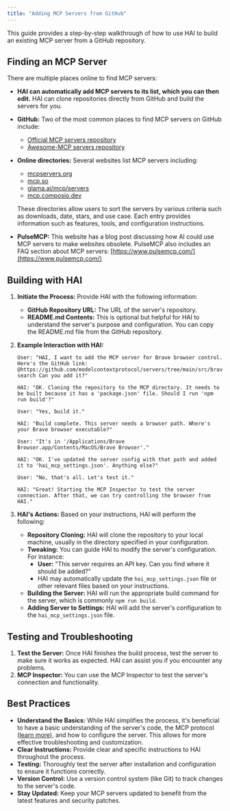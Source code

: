 ```yaml
---
title: "Adding MCP Servers from GitHub"
---
```


This guide provides a step-by-step walkthrough of how to use HAI to build an existing MCP server from a GitHub repository.

## **Finding an MCP Server**

There are multiple places online to find MCP servers:

- **HAI can automatically add MCP servers to its list, which you can then edit.** HAI can clone repositories directly from GitHub and build the servers for you.
- **GitHub:** Two of the most common places to find MCP servers on GitHub include:
    - [Official MCP servers repository](https://github.com/modelcontextprotocol/servers)
    - [Awesome-MCP servers repository](https://github.com/punkpeye/awesome-mcp-servers)
- **Online directories:** Several websites list MCP servers including:
    - [mcpservers.org](https://mcpservers.org/)
    - [mcp.so](https://mcp.so/)
    - [glama.ai/mcp/servers](https://glama.ai/mcp/servers)
    - [mcp.composio.dev](https://mcp.composio.dev/)

    These directories allow users to sort the servers by various criteria such as downloads, date, stars, and use case. Each entry provides information such as features, tools, and configuration instructions.

- **PulseMCP:** This website has a blog post discussing how AI could use MCP servers to make websites obsolete. PulseMCP also includes an FAQ section about MCP servers: [https://www.pulsemcp.com/](https://www.pulsemcp.com/)

## **Building with HAI**

1. **Initiate the Process:** Provide HAI with the following information:
    - **GitHub Repository URL:** The URL of the server's repository.
    - **README.md Contents:** This is optional but helpful for HAI to understand the server's purpose and configuration. You can copy the README.md file from the GitHub repository.
2. **Example Interaction with HAI:**

    ```
    User: "HAI, I want to add the MCP server for Brave browser control. Here's the GitHub link: @https://github.com/modelcontextprotocol/servers/tree/main/src/brave-search Can you add it?"

    HAI: "OK. Cloning the repository to the MCP directory. It needs to be built because it has a 'package.json' file. Should I run 'npm run build'?"

    User: "Yes, build it."

    HAI: "Build complete. This server needs a browser path. Where's your Brave browser executable?"

    User: "It's in '/Applications/Brave Browser.app/Contents/MacOS/Brave Browser'."

    HAI: "OK. I've updated the server config with that path and added it to 'hai_mcp_settings.json'. Anything else?"

    User: "No, that's all. Let's test it."

    HAI: "Great! Starting the MCP Inspector to test the server connection. After that, we can try controlling the browser from HAI."
    ```

3. **HAI's Actions:** Based on your instructions, HAI will perform the following:
    - **Repository Cloning:** HAI will clone the repository to your local machine, usually in the directory specified in your configuration.
    - **Tweaking:** You can guide HAI to modify the server's configuration. For instance:
        - **User:** "This server requires an API key. Can you find where it should be added?"
        - HAI may automatically update the `hai_mcp_settings.json` file or other relevant files based on your instructions.
    - **Building the Server:** HAI will run the appropriate build command for the server, which is commonly `npm run build`.
    - **Adding Server to Settings:** HAI will add the server's configuration to the `hai_mcp_settings.json` file.

## **Testing and Troubleshooting**

1. **Test the Server:** Once HAI finishes the build process, test the server to make sure it works as expected. HAI can assist you if you encounter any problems.
2. **MCP Inspector:** You can use the MCP Inspector to test the server's connection and functionality.

## **Best Practices**

- **Understand the Basics:** While HAI simplifies the process, it's beneficial to have a basic understanding of the server's code, the MCP protocol ([learn more](/mcp/mcp-overview)), and how to configure the server. This allows for more effective troubleshooting and customization.
- **Clear Instructions:** Provide clear and specific instructions to HAI throughout the process.
- **Testing:** Thoroughly test the server after installation and configuration to ensure it functions correctly.
- **Version Control:** Use a version control system (like Git) to track changes to the server's code.
- **Stay Updated:** Keep your MCP servers updated to benefit from the latest features and security patches.
